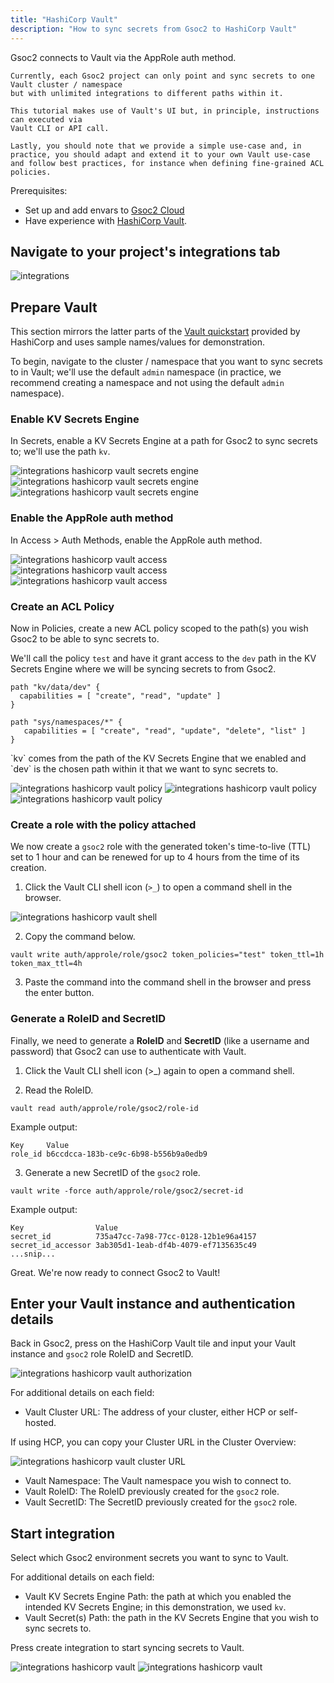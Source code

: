```yaml
---
title: "HashiCorp Vault"
description: "How to sync secrets from Gsoc2 to HashiCorp Vault"
---
```


<Note>
    Gsoc2 connects to Vault via the AppRole auth method. 
    
    Currently, each Gsoc2 project can only point and sync secrets to one Vault cluster / namespace
    but with unlimited integrations to different paths within it.

    This tutorial makes use of Vault's UI but, in principle, instructions can executed via
    Vault CLI or API call.
    
    Lastly, you should note that we provide a simple use-case and, in practice, you should adapt and extend it to your own Vault use-case and follow best practices, for instance when defining fine-grained ACL policies.
</Note>

Prerequisites:

- Set up and add envars to [Gsoc2 Cloud](https://app.gsoc2.com)
- Have experience with [HashiCorp Vault](https://www.vaultproject.io/).

## Navigate to your project's integrations tab

![integrations](../../images/integrations.png)

## Prepare Vault

This section mirrors the latter parts of the [Vault quickstart](https://developer.hashicorp.com/vault/tutorials/cloud/getting-started-intro) provided by HashiCorp and uses sample names/values for demonstration.

To begin, navigate to the cluster / namespace that you want to sync secrets to in Vault; we'll use the default `admin` namespace (in practice, we recommend creating a namespace and not using the default `admin` namespace).

### Enable KV Secrets Engine

In Secrets, enable a KV Secrets Engine at a path for Gsoc2 to sync secrets to; we'll use the path `kv`.

![integrations hashicorp vault secrets engine](../../images/integrations/hashicorp-vault/integrations-hashicorp-vault-engine-1.png)
![integrations hashicorp vault secrets engine](../../images/integrations/hashicorp-vault/integrations-hashicorp-vault-engine-2.png)
![integrations hashicorp vault secrets engine](../../images/integrations/hashicorp-vault/integrations-hashicorp-vault-engine-3.png)

### Enable the AppRole auth method

In Access > Auth Methods, enable the AppRole auth method.

![integrations hashicorp vault access](../../images/integrations/hashicorp-vault/integrations-hashicorp-vault-access-1.png)
![integrations hashicorp vault access](../../images/integrations/hashicorp-vault/integrations-hashicorp-vault-access-2.png)
![integrations hashicorp vault access](../../images/integrations/hashicorp-vault/integrations-hashicorp-vault-access-3.png)

### Create an ACL Policy

Now in Policies, create a new ACL policy scoped to the path(s) you wish Gsoc2 to be able to sync secrets to.

We'll call the policy `test` and have it grant access to the `dev` path in the KV Secrets Engine where we will be syncing secrets to from Gsoc2.

```console
path "kv/data/dev" {
  capabilities = [ "create", "read", "update" ]
}

path "sys/namespaces/*" {
   capabilities = [ "create", "read", "update", "delete", "list" ]
}
```

<Note>
    `kv` comes from the path of the KV Secrets Engine that we enabled and `dev` is the chosen path within it
    that we want to sync secrets to.
</Note>

![integrations hashicorp vault policy](../../images/integrations/hashicorp-vault/integrations-hashicorp-vault-policy-1.png)
![integrations hashicorp vault policy](../../images/integrations/hashicorp-vault/integrations-hashicorp-vault-policy-2.png)
![integrations hashicorp vault policy](../../images/integrations/hashicorp-vault/integrations-hashicorp-vault-policy-3.png)

### Create a role with the policy attached

We now create a `gsoc2` role with the generated token's time-to-live (TTL) set to 1 hour and can be renewed for up to 4 hours from the time of its creation.

1. Click the Vault CLI shell icon (`>_`) to open a command shell in the browser.

![integrations hashicorp vault shell](../../images/integrations/hashicorp-vault/integrations-hashicorp-vault-shell.png)

2. Copy the command below.

```console
vault write auth/approle/role/gsoc2 token_policies="test" token_ttl=1h token_max_ttl=4h
```

3. Paste the command into the command shell in the browser and press the enter button.

### Generate a RoleID and SecretID

Finally, we need to generate a **RoleID** and **SecretID** (like a username and password) that Gsoc2 can use
to authenticate with Vault.

1. Click the Vault CLI shell icon (>_) again to open a command shell.

2. Read the RoleID.

```console
vault read auth/approle/role/gsoc2/role-id
```

Example output:

```console
Key     Value
role_id b6ccdcca-183b-ce9c-6b98-b556b9a0edb9
```

3. Generate a new SecretID of the `gsoc2` role.

```console
vault write -force auth/approle/role/gsoc2/secret-id
```

Example output:


```console
Key                Value
secret_id          735a47cc-7a98-77cc-0128-12b1e96a4157
secret_id_accessor 3ab305d1-1eab-df4b-4079-ef7135635c49
...snip...
```

Great. We're now ready to connect Gsoc2 to Vault!

## Enter your Vault instance and authentication details

Back in Gsoc2, press on the HashiCorp Vault tile and input your Vault instance and `gsoc2` role RoleID and SecretID.

![integrations hashicorp vault authorization](../../images/integrations/hashicorp-vault/integrations-hashicorp-vault-auth.png)

For additional details on each field:

- Vault Cluster URL: The address of your cluster, either HCP or self-hosted.

If using HCP, you can copy your Cluster URL in the Cluster Overview:

![integrations hashicorp vault cluster URL](../../images/integrations/hashicorp-vault/integrations-hashicorp-vault-cluster-url.png)

- Vault Namespace: The Vault namespace you wish to connect to.
- Vault RoleID: The RoleID previously created for the `gsoc2` role.
- Vault SecretID: The SecretID previously created for the `gsoc2` role.

## Start integration

Select which Gsoc2 environment secrets you want to sync to Vault.

For additional details on each field:

- Vault KV Secrets Engine Path: the path at which you enabled the intended KV Secrets Engine; in this demonstration, we used `kv`.
- Vault Secret(s) Path: the path in the KV Secrets Engine that you wish to sync secrets to.

Press create integration to start syncing secrets to Vault.

![integrations hashicorp vault](../../images/integrations/hashicorp-vault/integrations-hashicorp-vault-create.png)
![integrations hashicorp vault](../../images/integrations/hashicorp-vault/integrations-hashicorp-vault.png)




